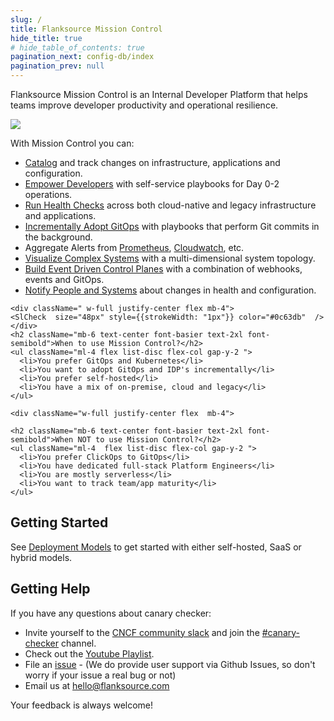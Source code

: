 ```yaml
---
slug: /
title: Flanksource Mission Control
hide_title: true
# hide_table_of_contents: true
pagination_next: config-db/index
pagination_prev: null
---
```




Flanksource Mission Control is an Internal Developer Platform that helps teams improve developer productivity and operational resilience.

![](/img/how-it-works.svg)

With Mission Control you can:

* [Catalog](./config-db) and track changes on infrastructure, applications and configuration.
* [Empower Developers](./playbooks) with self-service playbooks for Day 0-2 operations.
* [Run Health Checks](./canary-checker) across both cloud-native and legacy infrastructure and applications.
* [Incrementally Adopt GitOps](./playbooks/actions/gitops) with playbooks that perform Git commits in the background.
* Aggregate Alerts from [Prometheus](/canary-checker/reference/alert-manager), [Cloudwatch](/canary-checker/reference/aws-cloudwatch), etc.
* [Visualize Complex Systems](./topology) with a multi-dimensional system topology.
* [Build Event Driven Control Planes](./playbooks/actions/gitops) with a combination of webhooks, events and GitOps.
* [Notify People and Systems](./notifications) about changes in health and configuration.




<div className="flex flex-col gap-8 my-10 md:flex-row">
  <div className="rounded-lg bg-primary-300 p-4 pt-6 pb-8 text-black md:w-1/2" style={{
    border: "1px solid #0c63db"
  }}>

    <div className=" w-full justify-center flex mb-4">
    <SlCheck  size="48px" style={{strokeWidth: "1px"}} color="#0c63db"  />
    </div>
    <h2 className="mb-6 text-center font-basier text-2xl font-semibold">When to use Mission Control?</h2>
    <ul className="ml-4 flex list-disc flex-col gap-y-2 ">
      <li>You prefer GitOps and Kubernetes</li>
      <li>You want to adopt GitOps and IDP's incrementally</li>
      <li>You prefer self-hosted</li>
      <li>You have a mix of on-premise, cloud and legacy</li>
    </ul>
  </div>
  <div className="rounded-lg border-gray-500 border p-4 pt-6  md:w-1/2" style={{
    border: "1px solid #cbd5e1"
  }}>

    <div className="w-full justify-center flex  mb-4">
  <SlClose   size="48px"   color="#64748b"   />
  </div>

    <h2 className="mb-6 text-center font-basier text-2xl font-semibold">When NOT to use Mission Control?</h2>
    <ul className="ml-4  flex list-disc flex-col gap-y-2 ">
      <li>You prefer ClickOps to GitOps</li>
      <li>You have dedicated full-stack Platform Engineers</li>
      <li>You are mostly serverless</li>
      <li>You want to track team/app maturity</li>
    </ul>
  </div>
</div>


## Getting Started


See [Deployment Models](/installation/deployment-models) to get started with either self-hosted, SaaS or hybrid models.


## Getting Help

If you have any questions about canary checker:

* Invite yourself to the [CNCF community slack](https://slack.cncf.io/) and join the [#canary-checker](https://cloud-native.slack.com/messages/canary-checker/) channel.
* Check out the [Youtube Playlist](https://www.youtube.com/playlist?list=PLz4F_KggvA58D6krlw433TNr8qMbu1aIU).
* File an [issue](https://github.com/flanksource/mission-control/issues/new) - (We do provide user support via Github Issues, so don't worry  if your issue a real bug or not)
* Email us at [hello@flanksource.com](mailto:hello@flanksource.com)

Your feedback is always welcome!
